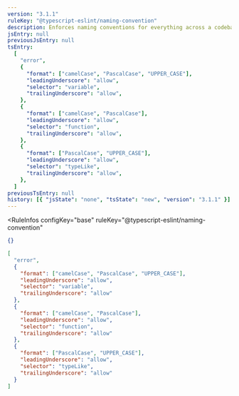 ```yaml
---
version: "3.1.1"
ruleKey: "@typescript-eslint/naming-convention"
description: Enforces naming conventions for everything across a codebase
jsEntry: null
previousJsEntry: null
tsEntry:
  [
    "error",
    {
      "format": ["camelCase", "PascalCase", "UPPER_CASE"],
      "leadingUnderscore": "allow",
      "selector": "variable",
      "trailingUnderscore": "allow",
    },
    {
      "format": ["camelCase", "PascalCase"],
      "leadingUnderscore": "allow",
      "selector": "function",
      "trailingUnderscore": "allow",
    },
    {
      "format": ["PascalCase", "UPPER_CASE"],
      "leadingUnderscore": "allow",
      "selector": "typeLike",
      "trailingUnderscore": "allow",
    },
  ]
previousTsEntry: null
history: [{ "jsState": "none", "tsState": "new", "version": "3.1.1" }]
---
```


<RuleInfos 
  configKey="base" 
  ruleKey="@typescript-eslint/naming-convention" 
>

```json
{}
```

```json
[
  "error",
  {
    "format": ["camelCase", "PascalCase", "UPPER_CASE"],
    "leadingUnderscore": "allow",
    "selector": "variable",
    "trailingUnderscore": "allow"
  },
  {
    "format": ["camelCase", "PascalCase"],
    "leadingUnderscore": "allow",
    "selector": "function",
    "trailingUnderscore": "allow"
  },
  {
    "format": ["PascalCase", "UPPER_CASE"],
    "leadingUnderscore": "allow",
    "selector": "typeLike",
    "trailingUnderscore": "allow"
  }
]
```

</RuleInfos>
